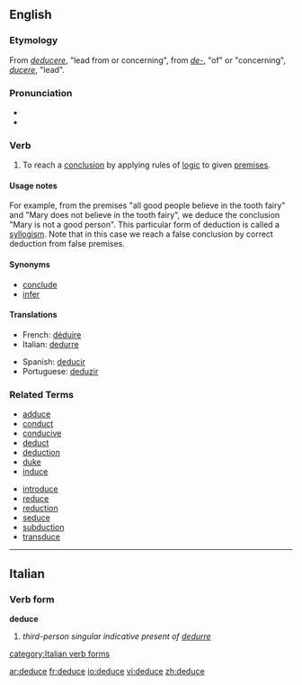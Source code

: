 ==English==

===Etymology===
From {{L.}} ''[[deducere]]'', "lead from or concerning", from ''[[de-]]'', "of" or "concerning", ''[[ducere]]'', "lead".

===Pronunciation===
*{{audio|en-us-deduce.ogg|Audio (US)}}
*{{rhymes|uːs}}

===Verb===
{{en-verb|deduces|deducing|deduced|deduced}}

#{{context|intransitive|followed by '''that'''}} To reach a [[conclusion]] by applying rules of [[logic]] to given [[premises]].

====Usage notes====
For example, from the premises "all good people believe in the tooth fairy" and "Mary does not believe in the tooth fairy", we deduce the conclusion "Mary is not a good person". This particular form of deduction is called a [[syllogism]].
Note that in this case we reach a false conclusion by correct deduction from false premises. 

====Synonyms====
*[[conclude]]
*[[infer]]

====Translations====
{{trans-top|to deduce}}
*French: [[déduire]]
*Italian: [[dedurre]]
{{trans-mid}}
*Spanish: [[deducir]]
*Portuguese: [[deduzir]]
{{trans-bottom}}

===Related Terms===
{{rel-top|terms related to "deduce"}}
*[[adduce]]
*[[conduct]]
*[[conducive]]
*[[deduct]]
*[[deduction]]
*[[duke]]
*[[induce]]
{{rel-mid}}
*[[introduce]]
*[[reduce]]
*[[reduction]]
*[[seduce]]
*[[subduction]]
*[[transduce]]
{{rel-bottom}}

----

==Italian==

===Verb form===
'''deduce'''

# ''third-person singular indicative present of [[dedurre]]''

[[category:Italian verb forms]]

[[ar:deduce]]
[[fr:deduce]]
[[io:deduce]]
[[vi:deduce]]
[[zh:deduce]]